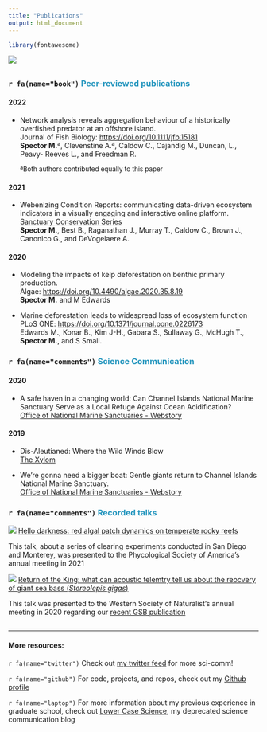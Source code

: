 ```yaml
---
title: "Publications"
output: html_document
---
```

```r
library(fontawesome)
```

![](./images/oceanus_banner.jpeg)

## {.tabset}

### `r fa(name="book")` <font color = "#2596be"> Peer-reviewed publications </font>

#### 2022
- <p>Network analysis reveals aggregation behaviour of a historically overfished predator at an offshore island.<br>
  Journal of Fish Biology: [https://doi.org/10.1111/jfb.15181](https://doi.org/10.1111/jfb.15181){target="blank"}<br>
  **Spector M.**ª, Clevenstine A.ª, Caldow C., Cajandig M., Duncan, L., Peavy-
Reeves L., and Freedman R. </p>

  <font size = "2"> ªBoth authors contributed equally to this paper </font>

#### 2021
- <p>Webenizing Condition Reports: communicating data-driven ecosystem indicators in a visually engaging and interactive online platform.<br>
  [Sanctuary Conservation Series](https://sanctuaries.noaa.gov/science/conservation/webenizing-condition-reports.html){target="blank"}<br>
  **Spector M.**, Best B., Raganathan J., Murray T., Caldow C., Brown J., Canonico G., and DeVogelaere A.</p>

#### 2020
- <p>Modeling the impacts of kelp deforestation on benthic primary production.<br>
  Algae: [https://doi.org/10.4490/algae.2020.35.8.19](https://doi.org/10.4490/algae.2020.35.8.19){target="blank"}<br>
  **Spector M.** and M Edwards </p>

- <p>Marine deforestation leads to widespread loss of ecosystem function <br>
  PLoS ONE: [https://doi.org/10.1371/journal.pone.0226173](https://doi.org/10.1371/journal.pone.0226173){target="blank"} <br>
  Edwards M., Konar B., Kim J-H., Gabara S., Sullaway G., McHugh T., **Spector M.**, and S Small.</p>

### `r fa(name="comments")`<font color = "#2596be"> Science Communication </font>

#### 2020
- <p>A safe haven in a changing world: Can Channel Islands National Marine Sanctuary Serve as a Local Refuge Against Ocean Acidification?<br>
  [Office of National Marine Sanctuaries - Webstory](https://sanctuaries.noaa.gov/news/feb20/channel-islands-ocean-acidification-refuge.html){target="blank"}</p>

#### 2019
- <p>Dis-Aleutianed: Where the Wild Winds Blow<br>
  [The Xylom](https://www.thexylom.com/post/dis-aleutianed-where-the-wild-winds-blow-1?fbclid=IwAR32kmyhM3OeAEWDpp8RXg4dXcJT53sT3NBgWwDAc_lS-nFP8hgBdGCy_KU){target="blank"}</p>

- <p>We’re gonna need a bigger boat: Gentle giants return to Channel Islands National Marine Sanctuary.<br>
  [Office of National Marine Sanctuaries - Webstory](https://sanctuaries.noaa.gov/news/may19/basking-shark-tagging-channel-islands-national-marine-sanctuary.html){target="blank"}</p>
  
### `r fa(name="comments")` <font color = "#2596be"> Recorded talks </font>

![](./images/PSA_2021.png)
[Hello darkness: red algal patch dynamics on temperate rocky reefs](https://www.youtube.com/watch?v=hA7yh_ZiopM){target="blank"}

This talk, about a series of clearing experiments conducted in San Diego and Monterey, was presented to the Phycological Society of America's annual meeting in 2021

![](./images/WSN_2020.png)
[Return of the King: what can acoustic telemtry tell us about the reocvery of giant sea bass (*Stereolepis gigas*)](https://www.youtube.com/watch?v=GGFxF1PAvj0&t=6s){target="blank"}

This talk was presented to the Western Society of Naturalist's annual meeting in 2020 regarding our [recent GSB publication](https://onlinelibrary.wiley.com/doi/abs/10.1111/jfb.15181){target="blank"}


## {.toc-ignore}

***

#### More resources:
`r fa(name="twitter")` Check out [my twitter feed](https://twitter.com/BaronvonUrchin){target="blank"}  for more sci-comm!

`r fa(name="github")` For code, projects, and repos, check out my [Github profile](https://github.com/mspector13){target="blank"}

`r fa(name="laptop")` For more information about my previous experience in graduate school, check out [Lower Case Science](https://lowercasescience.weebly.com/){target="blank"}, my deprecated science communication blog 
